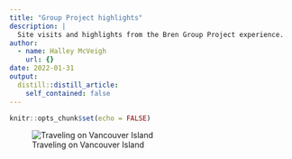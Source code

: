 ```yaml
---
title: "Group Project highlights"
description: |
  Site visits and highlights from the Bren Group Project experience.
author:
  - name: Halley McVeigh
    url: {}
date: 2022-01-31
output:
  distill::distill_article:
    self_contained: false
---
```



```r
knitr::opts_chunk$set(echo = FALSE)
```

![Traveling on Vancouver Island](images/A165394_A165394_005A.jpg)


